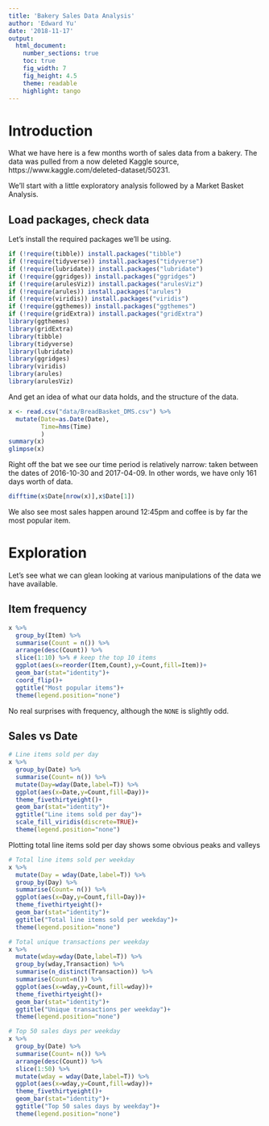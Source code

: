 ```yaml
---
title: 'Bakery Sales Data Analysis'
author: 'Edward Yu'
date: '2018-11-17'
output:
  html_document:
    number_sections: true
    toc: true
    fig_width: 7
    fig_height: 4.5
    theme: readable
    highlight: tango
---
```


# Introduction
What we have here is a few months worth of sales data from a bakery. 
The data was pulled from a now deleted Kaggle source, https://www.kaggle.com/deleted-dataset/50231.

We'll start with a little exploratory analysis followed by a Market Basket Analysis.

## Load packages, check data

Let's install the required packages we'll be using.

```r
if (!require(tibble)) install.packages("tibble")
if (!require(tidyverse)) install.packages("tidyverse")
if (!require(lubridate)) install.packages("lubridate")
if (!require(ggridges)) install.packages("ggridges")
if (!require(arulesViz)) install.packages("arulesViz")
if (!require(arules)) install.packages("arules")
if (!require(viridis)) install.packages("viridis")
if (!require(ggthemes)) install.packages("ggthemes")
if (!require(gridExtra)) install.packages("gridExtra")
library(ggthemes)
library(gridExtra)
library(tibble)
library(tidyverse)
library(lubridate)
library(ggridges)
library(viridis)
library(arules)
library(arulesViz)
```

And get an idea of what our data holds, and the structure of the data.
```r
x <- read.csv("data/BreadBasket_DMS.csv") %>%
  mutate(Date=as.Date(Date),
         Time=hms(Time)
         )
summary(x)
glimpse(x)
```

Right off the bat we see our time period is relatively narrow: taken between the dates of 
2016-10-30 and 2017-04-09. In other words, we have only 161 days worth of data.
```r
difftime(x$Date[nrow(x)],x$Date[1])
```

We also see most sales happen around 12:45pm and coffee is by far the most popular item.

# Exploration

Let's see what we can glean looking at various manipulations of the data we have available.

## Item frequency

```r
x %>% 
  group_by(Item) %>% 
  summarise(Count = n()) %>% 
  arrange(desc(Count)) %>%
  slice(1:10) %>% # keep the top 10 items
  ggplot(aes(x=reorder(Item,Count),y=Count,fill=Item))+
  geom_bar(stat="identity")+
  coord_flip()+
  ggtitle("Most popular items")+
  theme(legend.position="none")
```

No real surprises with frequency, although the `NONE` is slightly odd.

## Sales vs Date
```r
# Line items sold per day
x %>% 
  group_by(Date) %>% 
  summarise(Count= n()) %>% 
  mutate(Day=wday(Date,label=T)) %>% 
  ggplot(aes(x=Date,y=Count,fill=Day))+
  theme_fivethirtyeight()+
  geom_bar(stat="identity")+
  ggtitle("Line items sold per day")+
  scale_fill_viridis(discrete=TRUE)+
  theme(legend.position="none")
```

Plotting total line items sold per day shows some obvious peaks and valleys


```r
# Total line items sold per weekday
x %>% 
  mutate(Day = wday(Date,label=T)) %>% 
  group_by(Day) %>% 
  summarise(Count= n()) %>% 
  ggplot(aes(x=Day,y=Count,fill=Day))+
  theme_fivethirtyeight()+
  geom_bar(stat="identity")+
  ggtitle("Total line items sold per weekday")+
  theme(legend.position="none")
```

```r
# Total unique transactions per weekday
x %>% 
  mutate(wday=wday(Date,label=T)) %>% 
  group_by(wday,Transaction) %>% 
  summarise(n_distinct(Transaction)) %>% 
  summarise(Count=n()) %>% 
  ggplot(aes(x=wday,y=Count,fill=wday))+
  theme_fivethirtyeight()+
  geom_bar(stat="identity")+
  ggtitle("Unique transactions per weekday")+
  theme(legend.position="none")
```

```r
# Top 50 sales days per weekday
x %>% 
  group_by(Date) %>% 
  summarise(Count= n()) %>% 
  arrange(desc(Count)) %>% 
  slice(1:50) %>% 
  mutate(wday = wday(Date,label=T)) %>% 
  ggplot(aes(x=wday,y=Count,fill=wday))+
  theme_fivethirtyeight()+
  geom_bar(stat="identity")+
  ggtitle("Top 50 sales days by weekday")+
  theme(legend.position="none")

```





```r

```


```r

```

